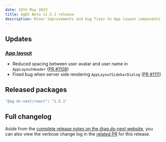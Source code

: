 ```yaml
---
date: 15th May 2023
title: AgDS Beta v1.5.1 release
description: Minor improvements and bug fixes to App layout components.
---
```


## Updates

### [App layout](/components/app-layout)

- Reduced spacing between user avatar and user name in `AppLayoutHeader` ([PR #1108](https://github.com/agriculturegovau/agds-next/pull/1108))
- Fixed bug when server side rendering `AppLayoutSidebarDialog` ([PR #1111](https://github.com/agriculturegovau/agds-next/pull/1111))

## Released packages

```sh
"@ag.ds-next/react": "1.5.1"
```

## Full changelog

Aside from the [complete release notes on the @ag.ds-next website](https://design-system.agriculture.gov.au/updates/2023-05-15), you can also view the verbose change log in the [related PR](https://github.com/agriculturegovau/agds-next/pull/1109) for this release.
